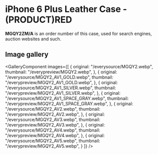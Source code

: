 
# iPhone 6 Plus Leather Case - (PRODUCT)RED

<Callout type='info' emoji='👉🏻'>**MGQY2ZM/A** is an order number of this case, used for search engines, auction websites and such.</Callout>

## Image gallery

<GalleryComponent
    images={[
      {
        original: "/everysource/MGQY2.webp",
        thumbnail: "/everypreview/MGQY2.webp",
      },
      {
        original: "/everysource/MGQY2_AV1_GOLD.webp",
        thumbnail: "/everypreview/MGQY2_AV1_GOLD.webp",
      },
      {
        original: "/everysource/MGQY2_AV1_SILVER.webp",
        thumbnail: "/everypreview/MGQY2_AV1_SILVER.webp",
      },
      {
        original: "/everysource/MGQY2_AV1_SPACE_GRAY.webp",
        thumbnail: "/everypreview/MGQY2_AV1_SPACE_GRAY.webp",
      },
      {
        original: "/everysource/MGQY2_AV2.webp",
        thumbnail: "/everypreview/MGQY2_AV2.webp",
      },
      {
        original: "/everysource/MGQY2_AV3.webp",
        thumbnail: "/everypreview/MGQY2_AV3.webp",
      },
      {
        original: "/everysource/MGQY2_AV4.webp",
        thumbnail: "/everypreview/MGQY2_AV4.webp",
      },
      {
        original: "/everysource/MGQY2_AV5.webp",
        thumbnail: "/everypreview/MGQY2_AV5.webp",
      }
    ]}
  />
